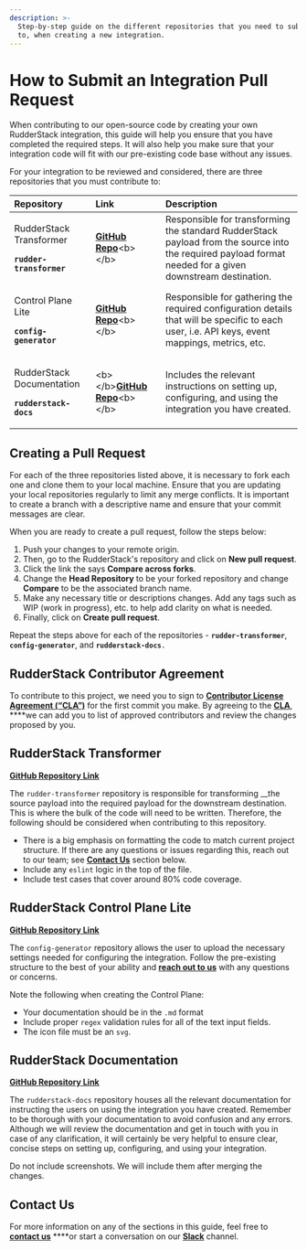 ```yaml
---
description: >-
  Step-by-step guide on the different repositories that you need to submit a PR
  to, when creating a new integration.
---
```


# How to Submit an Integration Pull Request

When contributing to our open-source code by creating your own RudderStack integration, this guide will help you ensure that you have completed the required steps. It will also help you make sure that your integration code will fit with our pre-existing code base without any issues.

For your integration to be reviewed and considered, there are three repositories that you must contribute to:

<table>
  <thead>
    <tr>
      <th style="text-align:left"><b>Repository</b>
      </th>
      <th style="text-align:left"><b>Link</b>
      </th>
      <th style="text-align:left"><b>Description</b>
      </th>
    </tr>
  </thead>
  <tbody>
    <tr>
      <td style="text-align:left">
        <p>RudderStack Transformer
          <br />
        </p>
        <p><b><code>rudder-transformer</code></b>
        </p>
      </td>
      <td style="text-align:left">
        <p></p>
        <p><a href="https://github.com/rudderlabs/rudder-transformer"><b>GitHub Repo</b></a>&lt;b&gt;&lt;/b&gt;</p>
      </td>
      <td style="text-align:left">Responsible for transforming the standard RudderStack payload from the
        source into the required payload format needed for a given downstream destination.</td>
    </tr>
    <tr>
      <td style="text-align:left">
        <p>Control Plane Lite</p>
        <p></p>
        <p><b><code>config-generator</code></b>
        </p>
      </td>
      <td style="text-align:left">
        <p></p>
        <p><a href="https://github.com/rudderlabs/config-generator"><b>GitHub Repo</b></a>&lt;b&gt;&lt;/b&gt;</p>
      </td>
      <td style="text-align:left">Responsible for gathering the required configuration details that will
        be specific to each user, i.e. API keys, event mappings, metrics, etc.</td>
    </tr>
    <tr>
      <td style="text-align:left">
        <p>RudderStack Documentation</p>
        <p></p>
        <p><b><code>rudderstack-docs</code></b>
        </p>
      </td>
      <td style="text-align:left">
        <p></p>
        <p>&lt;b&gt;&lt;/b&gt;<a href="https://github.com/rudderlabs/rudderstack-docs"><b>GitHub Repo</b></a>&lt;b&gt;&lt;/b&gt;</p>
      </td>
      <td style="text-align:left">Includes the relevant instructions on setting up, configuring, and using
        the integration you have created.</td>
    </tr>
  </tbody>
</table>

## Creating a Pull Request

For each of the three repositories listed above, it is necessary to fork each one and clone them to your local machine. Ensure that you are updating your local repositories regularly to limit any merge conflicts. It is important to create a branch with a descriptive name and ensure that your commit messages are clear. 

When you are ready to create a pull request, follow the steps below:

1. Push your changes to your remote origin.
2. Then, go to the RudderStack's repository and click on **New pull request**.
3. Click the link the says **Compare across forks**.
4. Change the **Head Repository** to be your forked repository and change **Compare** to be the associated branch name.
5. Make any necessary title or descriptions changes. Add any tags such as WIP \(work in progress\), etc. to help add clarity on what is needed.
6. Finally, click on **Create pull request**.

<div class="successBlock">

Repeat the steps above for each of the repositories - **`rudder-transformer`**, **`config-generator`**, and **`rudderstack-docs`**`.`
</div>

## RudderStack Contributor Agreement

<div class="warningBlock">

To contribute to this project, we need you to sign to [**Contributor License Agreement \(“CLA”\)**](https://rudderlabs.wufoo.com/forms/rudderlabs-contributor-license-agreement) for the first commit you make. By agreeing to the [**CLA**](https://rudderlabs.wufoo.com/forms/rudderlabs-contributor-license-agreement), ****we can add you to list of approved contributors and review the changes proposed by you.
</div>

## RudderStack Transformer

[**GitHub Repository Link**](https://github.com/rudderlabs/rudder-transformer)

The `rudder-transformer` repository is responsible for transforming __the source payload into the required payload for the downstream destination. This is where the bulk of the code will need to be written. Therefore, the following should be considered when contributing to this repository.

* There is a big emphasis on formatting the code to match current project structure. If there are any questions or issues regarding this, reach out to our team; see [**Contact Us**](https://docs.rudderstack.com/user-guides/how-to-guides/how-to-submit-an-integration-pull-request#contact-us) section below.
* Include any `eslint` logic in the top of the file.
* Include test cases that cover around 80% code coverage.

## RudderStack Control Plane Lite

[**GitHub Repository Link**](https://github.com/rudderlabs/config-generator)

The `config-generator` repository allows the user to upload the necessary settings needed for configuring the integration. Follow the pre-existing structure to the best of your ability and [**reach out to us**](https://rudderstack.com/join-rudderstack-slack-community) with any questions or concerns. 

Note the following when creating the Control Plane:

* Your documentation should be in the `.md` format
* Include proper `regex` validation rules for all of the text input fields.
* The icon file must be an `svg`.

## RudderStack Documentation

[**GitHub Repository Link**](https://github.com/rudderlabs/rudderstack-docs)

The `rudderstack-docs` repository houses all the relevant documentation for instructing the users on using the integration you have created. Remember to be thorough with your documentation to avoid confusion and any errors. Although we will review the documentation and get in touch with you in case of any clarification, it will certainly be very helpful to ensure clear, concise steps on setting up, configuring, and using your integration.

<div class="warningBlock">

Do not include screenshots. We will include them after merging the changes.
</div>

## Contact Us

For more information on any of the sections in this guide, feel free to [**contact us**](mailto:%20docs@rudderstack.com) ****or start a conversation on our [**Slack**](https://rudderstack.com/join-rudderstack-slack-community) channel.
